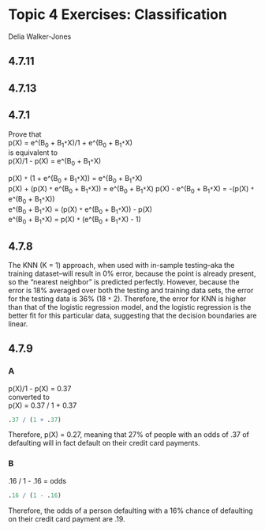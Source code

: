 # Topic 4 Exercises: Classification

Delia Walker-Jones

## 4.7.11
## 4.7.13
## 4.7.1
Prove that  
p(X) = e^(B~0~ + B~1~`*`X)/1 + e^(B~0~ + B~1~`*`X)  
is equivalent to  
p(X)/1 - p(X) = e^(B~0~ + B~1~`*`X)

p(X) `*` (1 + e^(B~0~ + B~1~`*`X)) = e^(B~0~ + B~1~`*`X)  
p(X) + (p(X) `*` e^(B~0~ + B~1~`*`X)) = e^(B~0~ + B~1~`*`X)
p(X) - e^(B~0~ + B~1~`*`X) = -(p(X) `*` e^(B~0~ + B~1~`*`X))  
e^(B~0~ + B~1~`*`X) = (p(X) `*` e^(B~0~ + B~1~`*`X)) - p(X)  
e^(B~0~ + B~1~`*`X) = p(X) `*` (e^(B~0~ + B~1~`*`X) - 1)  


## 4.7.8
The KNN (K = 1) approach, when used with in-sample testing--aka the training dataset--will result in 0% error, because the point is already present, so the "nearest neighbor" is predicted perfectly. However, because the error is 18% averaged over both the testing and training data sets, the error for the testing data is 36% (18 `*` 2). Therefore, the error for KNN is higher than that of the logistic regression model, and the logistic regression is the better fit for this particular data, suggesting that the decision boundaries are linear.

## 4.7.9

### A
p(X)/1 - p(X) = 0.37  
converted to  
p(X) = 0.37 / 1 + 0.37
```r
.37 / (1 + .37)
```
Therefore, p(X) = 0.27, meaning that 27% of people with an odds of .37 of defaulting will in fact default on their credit card payments.

### B
.16 / 1 - .16 = odds
```r
.16 / (1 - .16)
```

Therefore, the odds of a person defaulting with a 16% chance of defaulting on their credit card payment are .19.
